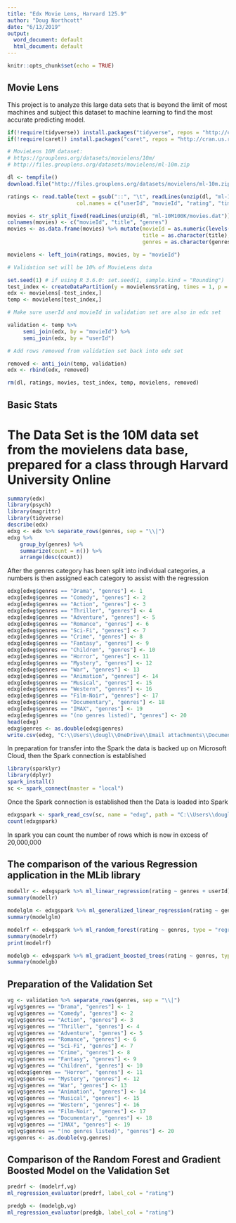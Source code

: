 ---
title: "Edx Movie Lens, Harvard 125.9"
author: "Doug Northcott"
date: "6/13/2019"
output:
  word_document: default
  html_document: default
---

```{r setup, include=FALSE}
knitr::opts_chunk$set(echo = TRUE)
```

## Movie Lens

This project is to analyze this large data sets that is beyond the limit of most machines and subject this dataset to machine learning to find the most accurate predicting model.

```{r, echo=FALSE}


if(!require(tidyverse)) install.packages("tidyverse", repos = "http://cran.us.r-project.org")
if(!require(caret)) install.packages("caret", repos = "http://cran.us.r-project.org")

# MovieLens 10M dataset:
# https://grouplens.org/datasets/movielens/10m/
# http://files.grouplens.org/datasets/movielens/ml-10m.zip

dl <- tempfile()
download.file("http://files.grouplens.org/datasets/movielens/ml-10m.zip", dl)

ratings <- read.table(text = gsub("::", "\t", readLines(unzip(dl, "ml-10M100K/ratings.dat"))),
                      col.names = c("userId", "movieId", "rating", "timestamp"))

movies <- str_split_fixed(readLines(unzip(dl, "ml-10M100K/movies.dat")), "\\::", 3)
colnames(movies) <- c("movieId", "title", "genres")
movies <- as.data.frame(movies) %>% mutate(movieId = as.numeric(levels(movieId))[movieId],
                                           title = as.character(title),
                                           genres = as.character(genres))

movielens <- left_join(ratings, movies, by = "movieId")

# Validation set will be 10% of MovieLens data

set.seed(1) # if using R 3.6.0: set.seed(1, sample.kind = "Rounding")
test_index <- createDataPartition(y = movielens$rating, times = 1, p = 0.1, list = FALSE)
edx <- movielens[-test_index,]
temp <- movielens[test_index,]

# Make sure userId and movieId in validation set are also in edx set

validation <- temp %>% 
     semi_join(edx, by = "movieId") %>%
     semi_join(edx, by = "userId")

# Add rows removed from validation set back into edx set

removed <- anti_join(temp, validation)
edx <- rbind(edx, removed)

rm(dl, ratings, movies, test_index, temp, movielens, removed)
```

## Basic Stats
# The Data Set is the 10M data set from the movielens data base, prepared for a class through Harvard University Online


```{r}
summary(edx)
library(psych)
library(magrittr)
library(tidyverse)
describe(edx)
edxg <- edx %>% separate_rows(genres, sep = "\\|")
edxg %>%
	group_by(genres) %>%
	summarize(count = n()) %>%
	arrange(desc(count))
```
After the genres category has been split into individual categories, a numbers is then assigned each category to assist with the regression
```{r}
edxg[edxg$genres == "Drama", "genres"] <- 1
edxg[edxg$genres == "Comedy", "genres"] <- 2
edxg[edxg$genres == "Action", "genres"] <- 3
edxg[edxg$genres == "Thriller", "genres"] <- 4
edxg[edxg$genres == "Adventure", "genres"] <- 5
edxg[edxg$genres == "Romance", "genres"] <- 6
edxg[edxg$genres == "Sci-Fi", "genres"] <- 7
edxg[edxg$genres == "Crime", "genres"] <- 8
edxg[edxg$genres == "Fantasy", "genres"] <- 9
edxg[edxg$genres == "Children", "genres"] <- 10
edxg[edxg$genres == "Horror", "genres"] <- 11
edxg[edxg$genres == "Mystery", "genres"] <- 12
edxg[edxg$genres == "War", "genres"] <- 13
edxg[edxg$genres == "Animation", "genres"] <- 14
edxg[edxg$genres == "Musical", "genres"] <- 15
edxg[edxg$genres == "Western", "genres"] <- 16
edxg[edxg$genres == "Film-Noir", "genres"] <- 17
edxg[edxg$genres == "Documentary", "genres"] <- 18
edxg[edxg$genres == "IMAX", "genres"] <- 19
edxg[edxg$genres == "(no genres listed)", "genres"] <- 20
head(edxg)
edxg$genres <- as.double(edxg$genres)
write.csv(edxg, "C:\\Users\\dougl\\OneDrive\\Email attachments\\Documents\\edxg.csv", row.names = FALSE)
```
In preparation  for transfer into the Spark the data is backed up on Microsoft Cloud, then the Spark connection is established

```{r}
library(sparklyr)
library(dplyr)
spark_install()
sc <- spark_connect(master = "local")
```
Once the Spark connection is established then the Data is loaded into Spark

```{r}
edxgspark <- spark_read_csv(sc, name = "edxg", path = "C:\\Users\\dougl\\OneDrive\\Email attachments\\Documents\\edxg.csv")
count(edxgspark)
```
In spark you can count the number of rows which is now in excess of 20,000,000 

## The comparison of the various Regression application in the MLib library
```{r}
modellr <- edxgspark %>% ml_linear_regression(rating ~ genres + userId)
summary(modellr)
```


```{r}
modelglm <- edxgspark %>% ml_generalized_linear_regression(rating ~ genres + userId)
summary(modelglm)
```

```{r}
modelrf <- edxgspark %>% ml_random_forest(rating ~ genres, type = "regression")
summary(modelrf)
print(modelrf)
```

```{r}
modelgb <- edxgspark %>% ml_gradient_boosted_trees(rating ~ genres, type = "regression")
summary(modelgb)
```

## Preparation of the Validation Set
```{r}
vg <- validation %>% separate_rows(genres, sep = "\\|")
vg[vg$genres == "Drama", "genres"] <- 1
vg[vg$genres == "Comedy", "genres"] <- 2
vg[vg$genres == "Action", "genres"] <- 3
vg[vg$genres == "Thriller", "genres"] <- 4
vg[vg$genres == "Adventure", "genres"] <- 5
vg[vg$genres == "Romance", "genres"] <- 6
vg[vg$genres == "Sci-Fi", "genres"] <- 7
vg[vg$genres == "Crime", "genres"] <- 8
vg[vg$genres == "Fantasy", "genres"] <- 9
vg[vg$genres == "Children", "genres"] <- 10
vg[edxg$genres == "Horror", "genres"] <- 11
vg[vg$genres == "Mystery", "genres"] <- 12
vg[vg$genres == "War", "genres"] <- 13
vg[vg$genres == "Animation", "genres"] <- 14
vg[vg$genres == "Musical", "genres"] <- 15
vg[vg$genres == "Western", "genres"] <- 16
vg[vg$genres == "Film-Noir", "genres"] <- 17
vg[vg$genres == "Documentary", "genres"] <- 18
vg[vg$genres == "IMAX", "genres"] <- 19
vg[vg$genres == "(no genres listed)", "genres"] <- 20
vg$genres <- as.double(vg.genres)
```
## Comparison of the Random Forest and Gradient Boosted Model on the Validation Set
```{r}
predrf <- (modelrf,vg)
ml_regression_evaluator(predrf, label_col = "rating")
```


```{r}
predgb <- (modelgb,vg)
ml_regression_evaluator(predgb, label_col = "rating")
```

